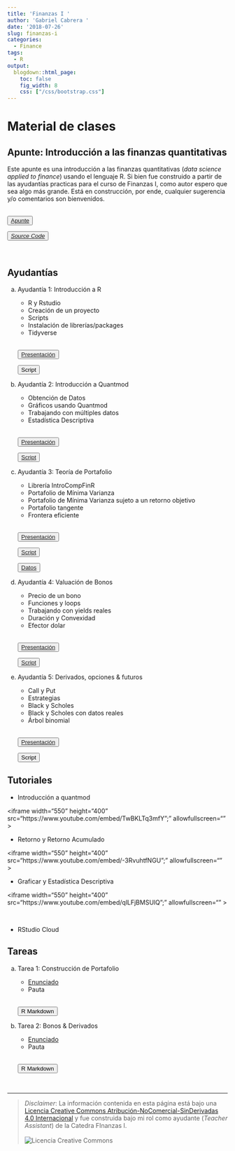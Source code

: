 ```yaml
---
title: 'Finanzas I '
author: 'Gabriel Cabrera '
date: '2018-07-26'
slug: finanzas-i
categories:
  - Finance
tags:
  - R
output:
  blogdown::html_page:
    toc: false
    fig_width: 8
    css: ["/css/bootstrap.css"]
---
```


# Material de clases

## Apunte: Introducción a las finanzas quantitativas

Este apunte es una introducción a las finanzas quantitativas (*data science applied to finance*) usando el lenguaje R. Si bien fue construido a partir de las ayudantías practicas para el curso de Finanzas I, como autor espero que sea algo más grande. Está en construcción, por ende, cualquier sugerencia y/o comentarios son bienvenidos. 


<div class="btn-group">
<br>
<button class="button" onclick="myFunction()">
[Apunte](https://finance-r.netlify.com/)
</button>

<button class="button" onclick="myFunction()">
[*Source Code*](https://github.com/GaboCg/bookdown_finance)
</button>
<br>

</div>


## Ayudantías 

a. Ayudantía 1: Introducción a R

    * R y Rstudio
    * Creación de un proyecto
    * Scripts
    * Instalación de librerías/packages
    * Tidyverse

    <div class="btn-group">

    <br>
    <button class="button" onclick="myFunction()">
    [Presentación](/pdf/presentacion.pdf)
    </button>
    
    <button class="button" onclick="myFunction()">
     Script
    </button>
    <br>
    
    </div>
    
b. Ayudantía 2: Introducción a Quantmod 

    * Obtención de Datos
    * Gráficos usando Quantmod
    * Trabajando con múltiples datos
    * Estadística Descriptiva
    
    <div class="btn-group">

    <br>
    <button class="button" onclick="myFunction()">
    [Presentación](/pdf/presentation1.pdf)
    </button>
    
    <button class="button" onclick="myFunction()">
     [Script](https://drive.google.com/uc?export=download&id=1wdAqNVHxUp4-a3TwsOVSG6TUmhGJ3GX9)
    </button>
    <br>
    
    </div>
    
c. Ayudantía 3: Teoría de Portafolio

    * Librería IntroCompFinR
    * Portafolio de Mínima Varianza
    * Portafolio de Mínima Varianza sujeto a un retorno objetivo
    * Portafolio tangente
    * Frontera eficiente
    
    <div class="btn-group">

    <br>
    <button class="button" onclick="myFunction()">
    [Presentación](/pdf/presentation2.pdf)
    </button>
    
    <button class="button" onclick="myFunction()">
     [Script](https://drive.google.com/uc?export=download&id=1zVlEw9DgU3w_uW7FYxCd-2rINM4ugr7k)
    </button>

    <button class="button" onclick="myFunction()">
    [Datos](https://drive.google.com/file/d/1BWlBhfTugK7q-ZhGgnRPeXe6gg64lXur/view?usp=sharing)
    </button>
    <br>

    </div>

d. Ayudantía 4: Valuación de Bonos 

    * Precio de un bono
    * Funciones y loops 
    * Trabajando con yields reales 
    * Duración y Convexidad 
    * Efector dolar
    
    <div class="btn-group">

    <br>
    <button class="button" onclick="myFunction()"> 
    [Presentación](/pdf/Bond_presentation.pdf)
    </button>
    
    <button class="button" onclick="myFunction()"> 
     [Script](https://drive.google.com/file/d/1Kk8ffU-ai24sXOTu9PSrjnUNvy6Wf3Zm/view?usp=sharing)
    </button>
    <br>
        
    </div>

e. Ayudantía 5: Derivados, opciones & futuros 

    * Call y Put
    * Estrategias 
    * Black y Scholes 
    * Black y Scholes con datos reales 
    * Árbol binomial
    
    <div class="btn-group">

    <br>
    <button class="button" onclick="myFunction()">
    [Presentación](/pdf/Options_Derivatives_and_Futures.pdf)
    </button>
    
    <button class="button" onclick="myFunction()">
     Script
    </button>
    <br>
    
    </div>

## Tutoriales

* Introducción a quantmod

<iframe width="550" height="400" src="https://www.youtube.com/embed/TwBKLTq3mfY";" allowfullscreen="" ></iframe>

<p>

* Retorno y Retorno Acumulado

<iframe width="550" height="400"  src="https://www.youtube.com/embed/-3RvuhtfNGU";" allowfullscreen="" ></iframe>

<p>

* Graficar y Estadística Descriptiva

<iframe width="550" height="400"  src="https://www.youtube.com/embed/qlLFjBMSUlQ";" allowfullscreen="" ></iframe>

<br>

* RStudio Cloud

## Tareas 

a. Tarea 1: Construcción de Portafolio 
    
    * [Enunciado](/pdf/Enunciado_v1.pdf)
    * Pauta
    
    <div class="btn-group">
    
    <br>
    <button class="button" onclick="myFunction()"> 
    R Markdown
    </button>
    
    </div>
    

b. Tarea 2: Bonos & Derivados

    * [Enunciado](/pdf/Enunciado_Tarea2_Finanzas_1_Primavera_2018.pdf)
    * Pauta 
    
    <div class="btn-group">
    
    <br>
    <button class="button" onclick="myFunction()"> 
    R Markdown
    </button>
    
    </div>
    
    <br>

---

> *Disclaimer*: La información contenida en esta página está bajo una <a rel="license" href="http://creativecommons.org/licenses/by-nc-nd/4.0/">Licencia Creative Commons Atribución-NoComercial-SinDerivadas 4.0 Internacional</a> <a rel="license" href="http://creativecommons.org/licenses/by-nc-nd/4.0/"></a> y fue construida bajo mi rol como ayudante (*Teacher Assistant*) de la Catedra FInanzas I.   
<br>
<img alt="Licencia Creative Commons" style="border-width:0" src="https://i.creativecommons.org/l/by-nc-nd/4.0/88x31.png"/> 

